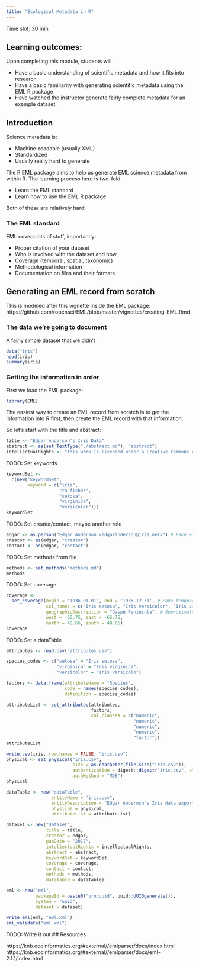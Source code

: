 ```yaml
---
title: "Ecological Metadata in R"
---
```


Time slot: 30 min

## Learning outcomes:

Upon completing this module, students will

- Have a basic understanding of scientific metadata and how it fits into research
- Have a basic familiarity with generating scientific metadata using the EML R package
- Have watched the instructor generate fairly complete metadata for an example dataset

## Introduction

Science metadata is:

- Machine-readable (usually XML)
- Standardized
- Usually really hard to generate

The R EML package aims to help us generate EML science metadata from within R.
The learning process here is two-fold:

- Learn the EML standard
- Learn how to use the EML R package

Both of these are relatively hard!

### The EML standard

EML covers lots of stuff, importantly:

- Proper citation of your dataset
- Who is involved with the dataset and how
- Coverage (temporal, spatial, taxonomic)
- Methodological information
- Documentation on files and their formats

## Generating an EML record from scratch

This is modeled after this vignette inside the EML package: https://github.com/ropensci/EML/blob/master/vignettes/creating-EML.Rmd

### The data we're going to document

A fairly simple dataset that we didn't 
```r
data("iris")
head(iris)
summary(iris)
```

### Getting the information in order

First we load the EML package:

```r
library(EML)
```

The easiest way to create an EML record from scratch is to get the information into R first, then create the EML record with that information.

So let's start with the title and abstract:

```r
title <- "Edgar Anderson's Iris Data"
abstract <- as(set_TextType("./abstract.md"), "abstract")
intellectualRights <- "This work is licensed under a Creative Commons Attribution 4.0 International License."
```
TODO: Set keywords

```r
keywordSet <-
  c(new("keywordSet",
        keyword = c("iris",
                    "ra fisher",
                    "setosa",
                    "virginica",
                    "versicolor")))
keywordSet
```
TODO: Set creator/contact, maybe another role

```r
edgar <- as.person("Edgar Anderson <edgaranderson@iris.net>") # Fake email
creator <- as(edgar, "creator")
contact <- as(edgar, "contact")
```

TODO: Set methods from file
```r
methods <- set_methods("methods.md")
methods
```


TODO: Set coverage

```r
coverage <- 
  set_coverage(begin = '1936-01-01', end = '1936-12-31', # Fake tempporal information
               sci_names = c("Iris setosa", "Iris versicolor", "Iris virginica"),
               geographicDescription = "Gaspé Peninsula", # Approximated spatial coverage
               west = -65.75, east = -65.75,
               north = 48.66, south = 48.66)
coverage
```

TODO: Set a dataTable

```r
attributes <- read.csv("attributes.csv")

species_codes <- c("setosa" = "Iris setosa",
                   "virginica" = "Iris virginica",
                   "versicolor" = "Iris versicolo")

factors <- data.frame(attributeName = "Species",
                      code = names(species_codes),
                      definition = species_codes)

attributeList <- set_attributes(attributes, 
                                factors,
                                col_classes = c("numeric",
                                                "numeric",
                                                "numeric",
                                                "numeric",
                                                "factor"))
attributeList
```

```r
write.csv(iris, row.names = FALSE, "iris.csv")
physical <- set_physical("iris.csv", 
                         size = as.character(file.size("iris.csv")),
                         authentication = digest::digest("iris.csv", algo = "md5", file = TRUE),
                         authMethod = "MD5")
physical
```

```r
dataTable <- new("dataTable",
                 entityName = "iris.csv",
                 entityDescription = "Edgar Anderosn's Iris data exported from R",
                 physical = physical,
                 attributeList = attributeList)
```


```r
dataset <- new("dataset",
               title = title,
               creator = edgar,
               pubDate = "2017",
               intellectualRights = intellectualRights,
               abstract = abstract,
               keywordSet = keywordSet,
               coverage = coverage,
               contact = contact,
               methods = methods,
               dataTable = dataTable)

eml <- new("eml",
           packageId = paste0("urn:uuid", uuid::UUIDgenerate()),
           system = "uuid",
           dataset = dataset)
```

```r
write_eml(eml, "eml.xml")
eml_validate("eml.xml")
```

TODO: Write it out
## Resources

https://knb.ecoinformatics.org/#external//emlparser/docs/index.html
https://knb.ecoinformatics.org/#external//emlparser/docs/eml-2.1.1/index.html